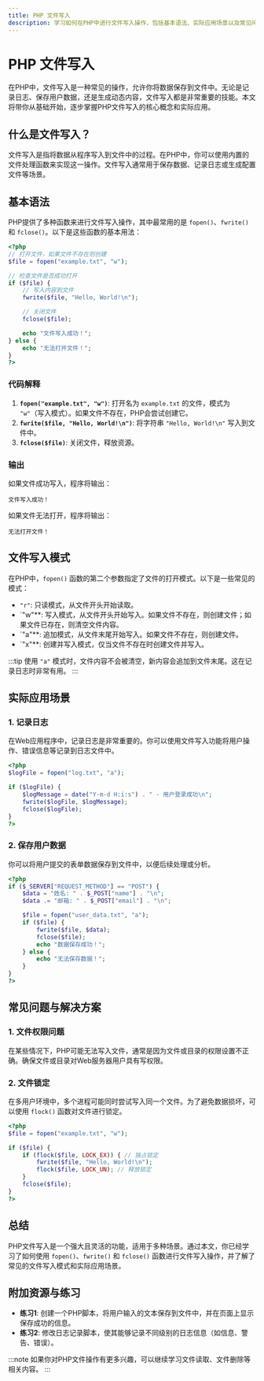 ```yaml
---
title: PHP 文件写入
description: 学习如何在PHP中进行文件写入操作，包括基本语法、实际应用场景以及常见问题的解决方案。
---
```


# PHP 文件写入

在PHP中，文件写入是一种常见的操作，允许你将数据保存到文件中。无论是记录日志、保存用户数据，还是生成动态内容，文件写入都是非常重要的技能。本文将带你从基础开始，逐步掌握PHP文件写入的核心概念和实际应用。

## 什么是文件写入？

文件写入是指将数据从程序写入到文件中的过程。在PHP中，你可以使用内置的文件处理函数来实现这一操作。文件写入通常用于保存数据、记录日志或生成配置文件等场景。

## 基本语法

PHP提供了多种函数来进行文件写入操作，其中最常用的是 `fopen()`、`fwrite()` 和 `fclose()`。以下是这些函数的基本用法：

```php
<?php
// 打开文件，如果文件不存在则创建
$file = fopen("example.txt", "w");

// 检查文件是否成功打开
if ($file) {
    // 写入内容到文件
    fwrite($file, "Hello, World!\n");

    // 关闭文件
    fclose($file);

    echo "文件写入成功！";
} else {
    echo "无法打开文件！";
}
?>
```

### 代码解释

1. **`fopen("example.txt", "w")`**: 打开名为 `example.txt` 的文件，模式为 `"w"`（写入模式）。如果文件不存在，PHP会尝试创建它。
2. **`fwrite($file, "Hello, World!\n")`**: 将字符串 `"Hello, World!\n"` 写入到文件中。
3. **`fclose($file)`**: 关闭文件，释放资源。

### 输出

如果文件成功写入，程序将输出：

```
文件写入成功！
```

如果文件无法打开，程序将输出：

```
无法打开文件！
```

## 文件写入模式

在PHP中，`fopen()` 函数的第二个参数指定了文件的打开模式。以下是一些常见的模式：

- `"r"`: 只读模式，从文件开头开始读取。
- `"w"**: 写入模式，从文件开头开始写入。如果文件不存在，则创建文件；如果文件已存在，则清空文件内容。
- `"a"**: 追加模式，从文件末尾开始写入。如果文件不存在，则创建文件。
- `"x"**: 创建并写入模式，仅当文件不存在时创建文件并写入。

:::tip
使用 `"a"` 模式时，文件内容不会被清空，新内容会追加到文件末尾。这在记录日志时非常有用。
:::

## 实际应用场景

### 1. 记录日志

在Web应用程序中，记录日志是非常重要的。你可以使用文件写入功能将用户操作、错误信息等记录到日志文件中。

```php
<?php
$logFile = fopen("log.txt", "a");

if ($logFile) {
    $logMessage = date("Y-m-d H:i:s") . " - 用户登录成功\n";
    fwrite($logFile, $logMessage);
    fclose($logFile);
}
?>
```

### 2. 保存用户数据

你可以将用户提交的表单数据保存到文件中，以便后续处理或分析。

```php
<?php
if ($_SERVER["REQUEST_METHOD"] == "POST") {
    $data = "姓名: " . $_POST["name"] . "\n";
    $data .= "邮箱: " . $_POST["email"] . "\n";

    $file = fopen("user_data.txt", "a");
    if ($file) {
        fwrite($file, $data);
        fclose($file);
        echo "数据保存成功！";
    } else {
        echo "无法保存数据！";
    }
}
?>
```

## 常见问题与解决方案

### 1. 文件权限问题

在某些情况下，PHP可能无法写入文件，通常是因为文件或目录的权限设置不正确。确保文件或目录对Web服务器用户具有写权限。

### 2. 文件锁定

在多用户环境中，多个进程可能同时尝试写入同一个文件。为了避免数据损坏，可以使用 `flock()` 函数对文件进行锁定。

```php
<?php
$file = fopen("example.txt", "w");

if ($file) {
    if (flock($file, LOCK_EX)) { // 独占锁定
        fwrite($file, "Hello, World!\n");
        flock($file, LOCK_UN); // 释放锁定
    }
    fclose($file);
}
?>
```

## 总结

PHP文件写入是一个强大且灵活的功能，适用于多种场景。通过本文，你已经学习了如何使用 `fopen()`、`fwrite()` 和 `fclose()` 函数进行文件写入操作，并了解了常见的文件写入模式和实际应用场景。

## 附加资源与练习

- **练习1**: 创建一个PHP脚本，将用户输入的文本保存到文件中，并在页面上显示保存成功的信息。
- **练习2**: 修改日志记录脚本，使其能够记录不同级别的日志信息（如信息、警告、错误）。

:::note
如果你对PHP文件操作有更多兴趣，可以继续学习文件读取、文件删除等相关内容。
:::